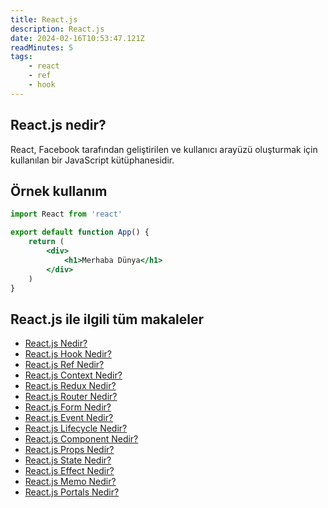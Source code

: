 ```yaml
---
title: React.js
description: React.js
date: 2024-02-16T10:53:47.121Z
readMinutes: 5
tags:
    - react
    - ref
    - hook
---
```


## React.js nedir?

React, Facebook tarafından geliştirilen ve kullanıcı arayüzü oluşturmak için kullanılan bir JavaScript kütüphanesidir.

## Örnek kullanım

```jsx title="App.jsx"
import React from 'react'

export default function App() {
    return (
        <div>
            <h1>Merhaba Dünya</h1>
        </div>
    )
}
```

## React.js ile ilgili tüm makaleler

-   [React.js Nedir?](/blog/framework/react/react-nedir)
-   [React.js Hook Nedir?](/blog/framework/react/react-hook-nedir)
-   [React.js Ref Nedir?](/blog/framework/react/react-ref-nedir)
-   [React.js Context Nedir?](/blog/framework/react/react-context-nedir)
-   [React.js Redux Nedir?](/blog/framework/react/react-redux-nedir)
-   [React.js Router Nedir?](/blog/framework/react/react-router-nedir)
-   [React.js Form Nedir?](/blog/framework/react/react-form-nedir)
-   [React.js Event Nedir?](/blog/framework/react/react-event-nedir)
-   [React.js Lifecycle Nedir?](/blog/framework/react/react-lifecycle-nedir)
-   [React.js Component Nedir?](/blog/framework/react/react-component-nedir)
-   [React.js Props Nedir?](/blog/framework/react/react-props-nedir)
-   [React.js State Nedir?](/blog/framework/react/react-state-nedir)
-   [React.js Effect Nedir?](/blog/framework/react/react-effect-nedir)
-   [React.js Memo Nedir?](/blog/framework/react/react-memo-nedir)
-   [React.js Portals Nedir?](/blog/framework/react/react-portals-nedir)
